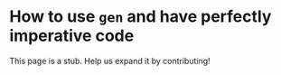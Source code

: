 # How to use `gen` and have perfectly imperative code


<Callout emoji="🚨">
  This page is a stub. Help us expand it by contributing!
</Callout>
